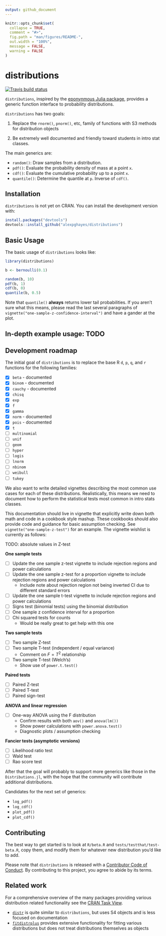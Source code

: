 ```yaml
---
output: github_document
---
```


<!-- README.md is generated from README.Rmd. Please edit that file -->

```r
knitr::opts_chunk$set(
  collapse = TRUE,
  comment = "#>",
  fig.path = "man/figures/README-",
  out.width = "100%",
  message = FALSE,
  warning = FALSE
)
```

# distributions

<!-- badges: start -->
[![Travis build status](https://travis-ci.org/alexpghayes/distributions.svg?branch=master)](https://travis-ci.org/alexpghayes/distributions)
<!-- badges: end -->

`distributions`, inspired by the [eponynmous Julia package](https://github.com/JuliaStats/Distributions.jl), provides a generic function interface to probability distributions.

`distributions` has two goals:

1. Replace the `rnorm()`, `pnorm()`, etc, family of functions with S3 methods for distribution objects

2. Be extremely well documented and friendly toward students in intro stat classes.

The main generics are:

- `random()`: Draw samples from a distribution.
- `pdf()`: Evaluate the probability density of mass at a point `x`.
- `cdf()`: Evaluate the cumulative probability up to a point `x`.
- `quantile()`: Determine the quantile at `p`. Inverse of `cdf()`.

## Installation

`distributions` is not yet on CRAN. You can install the development version with:

``` r
install.packages("devtools")
devtools::install_github("alexpghayes/distributions")
```

## Basic Usage

The basic usage of `distributions` looks like:

```r
library(distributions)

b <- bernoulli(0.1)

random(b, 10)
pdf(b, 1)
cdf(b, 0)
quantile(b, 0.5)
```

Note that `quantile()` **always** returns lower tail probabilities. If you aren't sure what this means, please read the last several paragraphs of `vignette("one-sample-z-confidence-interval")` and have a gander at the plot.

## In-depth example usage: TODO

## Development roadmap

The initial goal of `distributions` is to replace the base R `d`, `p`, `q`, and `r` functions for the following families:

- [x] `beta` - documented
- [x] `binom` - documented
- [x] `cauchy` - documented
- [x] `chisq`
- [x] `exp`
- [x] `f`
- [x] `gamma`
- [x] `norm` - documented
- [x] `pois` - documented
- [x] `t`
- [ ] `multinomial`
- [ ] `unif`
- [ ] `geom`
- [ ] `hyper`
- [ ] `logis`
- [ ] `lnorm`
- [ ] `nbinom`
- [ ] `weibull`
- [ ] `tukey`

We also want to write detailed vignettes describing the most common use cases for each of these distributions. Realistically, this means we need to document how to perform the statistical tests most common in intro stats classes.

This documentation should live in vignette that explicitly write down both math and code in a cookbook style mashup. These cookbooks should also provide code and guidance for basic assumption checking. See `vignette("one-sample-z-test")` for an example. The vignette wishlist is currently as follows:

TODO: absolute values in Z-test

**One sample tests**

- [ ] Update the one sample z-test vignette to include rejection regions and power calculations
- [ ] Update the one sample z-test for a proportion vignette to include rejection regions and power calculations
  - Include note about rejection region not being inverted CI due to different standard errors
- [ ] Update the one sample t-test vignette to include rejection regions and power calculations
- [ ] Signs test (binomial tests) using the binomial distribution
- [ ] One sample z confidence interval for a proportion
- [ ] Chi squared tests for counts
  - Would be really great to get help with this one

**Two sample tests**

- [ ] Two sample Z-test
- [ ] Two sample T-test (independent / equal variance)
  - Comment on $F = T^2$ relationship
- [ ] Two sample T-test (Welch's)
  - Show use of `power.t.test()`

**Paired tests**

- [ ] Paired Z-test
- [ ] Paired T-test
- [ ] Paired sign-test

**ANOVA and linear regression**

- [ ] One-way ANOVA using the F distribution
  - Confirm results with both `aov()` and `anova(lm())`
  - Show power calculations with `power.anova.test()`
  - Diagnostic plots / assumption checking

**Fancier tests (asymptotic versions)**

- [ ] Likelihood ratio test
- [ ] Wald test
- [ ] Rao score test

After that the goal will probably to support more generics like those in the `Distributions.jl`, with the hope that the community will contribute additional distributions.

Candidates for the next set of generics:

- `log_pdf()`
- `log_cdf()`
- `plot_pdf()`
- `plot_cdf()`

## Contributing

The best way to get started is to look at `R/beta.R` and `tests/testthat/test-beta.R`, copy them, and modify them for whatever new distribution you'd like to add.

Please note that `distributions` is released with a
[Contributor Code of Conduct](.github/CODE_OF_CONDUCT.md).
By contributing to this project, you agree to abide by its terms.

## Related work

For a comprehensive overview of the many packages providing various distribution related functionality see the [CRAN Task View](https://cran.r-project.org/web/views/Distributions.html).

- [`distr`](http://distr.r-forge.r-project.org/) is quite similar to `distributions`, but uses S4 objects and is less focused on documentation
- [`fitdistrplus`](https://cran.r-project.org/web/packages/fitdistrplus/index.html) provides extensive functionality for fitting various distributions but does not treat distributions themselves as objects
